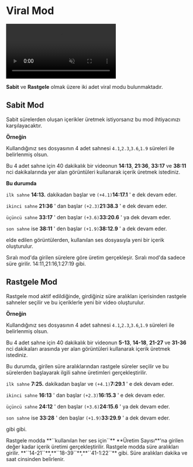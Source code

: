 
# Viral Mod


<video autoPlay muted loop controls>
  <source src="/viral.mp4" type="video/mp4" />
  Your browser does not support the video tag.
</video>


**Sabit** ve **Rastgele** olmak üzere iki adet viral modu bulunmaktadır.


## Sabit Mod

Sabit sürelerden oluşan içerikler üretmek istiyorsanız bu mod ihtiyacınızı karşılayacaktır.


**Örneğin**

Kullandığınız ses dosyasının 4 adet sahnesi `4.1`,`2.3`,`3.6`,`1.9` süreleri ile belirlenmiş olsun.

Bu 4 adet sahne için 40 dakikalık bir videonun **14:13**, **21:36**, **33:17** ve **38:11** nci dakikalarında yer alan görüntüleri kullanarak içerik üretmek istediniz.


**Bu durumda** 

``ilk sahne`` **14:13.** dakikadan başlar ve ``(+4.1)``**14:17.1** ' e dek devam eder.

``ikinci sahne`` **21:36** ' dan başlar ``(+2.3)``**21:38.3** ' e dek devam eder.

``üçüncü sahne`` **33:17** ' den başlar ``(+3.6)``**33:20.6** ' ya dek devam eder.

``son sahne`` ise **38:11** ' den başlar ``(+1.9)``**38:12.9** ' a dek devam eder.

elde edilen görüntülerden, kullanılan ses dosyasıyla yeni bir içerik oluşturulur.


<Callout type="info" emoji="ℹ️">
  Sıralı mod'da girilen sürelere göre üretim gerçekleşir.
</Callout>

<Callout type="info" emoji="ℹ️">
  Sıralı mod'da sadece süre girilir. 14:11,21:16,1:27:19 gibi.
</Callout>


## Rastgele Mod


Rastgele mod aktif edildiğinde, girdiğiniz süre aralıkları içerisinden rastgele sahneler seçilir ve bu içeriklerle yeni bir video oluşturulur.


**Örneğin**

Kullandığınız ses dosyasının 4 adet sahnesi `4.1`,`2.3`,`3.6`,`1.9` süreleri ile belirlenmiş olsun.

Bu 4 adet sahne için 40 dakikalık bir videonun **5-13**, **14-18**, **21-27** ve **31-36** nci dakikaları arasında yer alan görüntüleri kullanarak içerik üretmek istediniz.


Bu durumda, girilen süre aralıklarından rastgele süreler seçilir ve bu sürelerden başlayarak ilgili sahne üretimleri gerçekleştirilir.


``ilk sahne`` **7:25.** dakikadan başlar ve ``(+4.1)``**7:29.1** ' e dek devam eder.

``ikinci sahne`` **16:13** ' dan başlar ``(+2.3)``**16:15.3** ' e dek devam eder.

``üçüncü sahne`` **24:12** ' den başlar ``(+3.6)``**24:15.6** ' ya dek devam eder.

``son sahne`` ise **33:28** ' den başlar ``(+1.9)``**33:29.9** ' a dek devam eder.

gibi gibi.


<Callout type="info" emoji="ℹ️">
  Rastgele modda **``kullanılan her ses için``** **Üretim Sayısı**'na girilen değer kadar içerik üretimi gerçekleştirilir.
</Callout>

<Callout type="info" emoji="ℹ️">
  Rastgele modda süre aralıkları girilir. **``14-21``**,**``18-39``**,**``41-1:22``** gibi.
</Callout>

<Callout type="info" emoji="ℹ️">
  Süre aralıkları dakika ve saat cinsinden belirlenir.
</Callout>